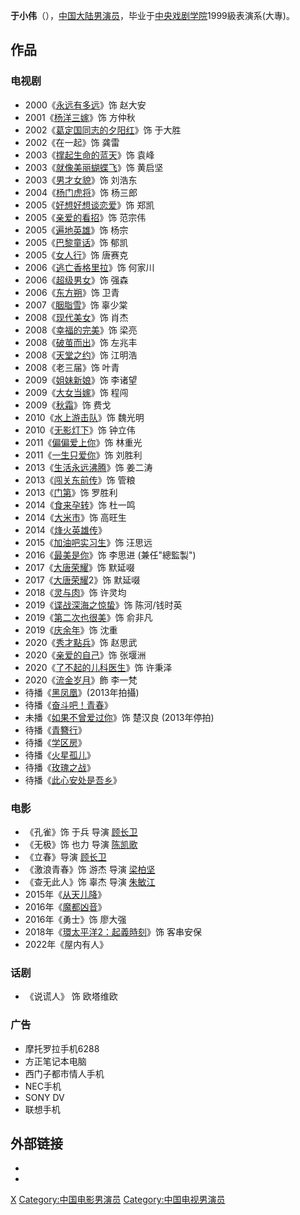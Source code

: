 {{noteTA
|reason=5
|T=zh:于小伟;zh-hans:于小伟;zh-hant:于小偉;zh-tw:于小偉;zh-hk:于小偉;zh-sg:于小伟;zh-mo:于小偉;
|1=zh:于小伟;zh-hans:于小伟;zh-hant:于小偉;zh-tw:于小偉;zh-hk:于小偉;zh-mo:于小偉;
|2=zh:于姓;zh-hans:于姓;zh-hant:于姓;zh-tw:于姓;zh-hk:于姓;zh-mo:于姓;
}}
{{藝人
|姓名 = 于小伟
|類型 = 男演員
|圖片 = <!--建議使用自由版權圖像-->
|圖片尺寸 = 
|圖片簡介 = 
|本名 = 
|外文名 = 
|外文 = 
|羅馬拼音 = Yu Xiaowei
|英文名 = 
|暱稱 = 
|其他藝名 = 
|國籍 = {{PRC}}
|民族 = 
|籍貫 = 
|出生日期 = {{birth date and age|1976|3|19}}
|出生地點 = {{CHN}}[[天津市|天津市]]
|逝世日期 = 
|逝世地點 = 
|職業 = 
|語言 = 
|教育程度 =  [[中央戏剧学院|中央戏剧学院]]表演系(大專)
|宗教信仰 = 
|配偶 = 
|兒女 = 
|父母 = 
|親屬 = 
|音樂類型 = 
|演奏樂器 = 
|出道地點 = 
|出道日期 = 
|出道作 = 
|代表作 = 
|著名角色 = 
|活躍年代 = 
|唱片公司 = 
|經紀公司 = 
|網站 = 
|相關團體 = 
|IMDb = 1870225
|現任成員 = 
|過往成員 = 
|獎項 = 
}}
'''于小伟'''（{{bd|1976年|3月19日|||Y于}}），[[中国大陆|中国大陆]][[男演员|男演员]]，毕业于[[中央戏剧学院|中央戏剧学院]]1999級表演系(大專)。
  
==作品==  
===电视剧===  
*2000《[[永远有多远|永远有多远]]》饰 赵大安
*2001《[[杨洋三嫁|杨洋三嫁]]》饰 方仲秋
*2002《[[葛定国同志的夕阳红|葛定国同志的夕阳红]]》饰 于大胜
*2002《在一起》饰 龚雷
*2003《[[撑起生命的蓝天|撑起生命的蓝天]]》饰 袁峰
*2003《[[就像美丽蝴蝶飞|就像美丽蝴蝶飞]]》饰 黄启坚
*2003《[[男才女貌|男才女貌]]》饰 刘浩东
*2004《[[杨门虎将|杨门虎将]]》饰 杨三郎
*2005《[[好想好想谈恋爱_(中国电视剧)|好想好想谈恋爱]]》饰 郑凯
*2005《[[亲爱的看招|亲爱的看招]]》饰 范宗伟
*2005《[[遍地英雄|遍地英雄]]》饰 杨宗
*2005《[[巴黎童话|巴黎童话]]》饰 郁凯
*2005《[[女人行|女人行]]》饰 唐赛克
*2006《[[逃亡香格里拉|逃亡香格里拉]]》饰 何家川
*2006《[[超级男女|超级男女]]》饰 强森
*2006《[[东方朔_(电视剧)|东方朔]]》饰 卫青
*2007《[[胭脂雪|胭脂雪]]》饰 辜少棠
*2008《[[现代美女|现代美女]]》饰 肖杰
*2008《[[幸福的完美|幸福的完美]]》饰 梁亮
*2008《[[破茧而出|破茧而出]]》饰 左兆丰
*2008《[[天堂之约|天堂之约]]》饰 江明浩
*2008《老三届》饰 叶青
*2009《[[姐妹新娘|姐妹新娘]]》饰 李诸望
*2009《[[大女当嫁|大女当嫁]]》饰 程闯
*2009《[[秋霜|秋霜]]》饰 费戈
*2010《[[水上游击队|水上游击队]]》饰 魏光明
*2010《[[无影灯下|无影灯下]]》饰 钟立伟
*2011《[[偏偏爱上你|偏偏爱上你]]》饰 林重光
*2011《[[一生只爱你|一生只爱你]]》饰 刘胜利
*2013《[[生活永远沸腾|生活永远沸腾]]》饰 姜二涛
*2013《[[闯关东前传|闯关东前传]]》饰 管粮
*2013《[[门第_(电视剧)|门第]]》饰 罗胜利
*2014《[[食来孕转|食来孕转]]》饰 杜一鸣
*2014《[[大米市|大米市]]》饰 高旺生
*2014《[[烽火英雄传|烽火英雄传]]》
*2015《[[加油吧实习生|加油吧实习生]]》饰 汪思远
*2016《[[最美是你|最美是你]]》饰 李思进 (兼任"總監製")
*2017《[[大唐荣耀|大唐荣耀]]》饰 默延啜
*2017《[[大唐荣耀|大唐荣耀]]2》饰 默延啜
*2018《[[灵与肉_(电视剧)|灵与肉]]》饰 许灵均
*2019《[[谍战深海之惊蛰|谍战深海之惊蛰]]》饰 陈河/钱时英
*2019《[[第二次也很美|第二次也很美]]》饰 俞非凡
*2019《[[庆余年|庆余年]]》饰 沈重
*2020《[[秀才點兵|秀才點兵]]》饰 赵思武
*2020《[[亲爱的自己|亲爱的自己]]》饰  张堰洲
*2020《[[了不起的儿科医生|了不起的儿科医生]]》饰 许秉泽
*2020《[[流金岁月_(中国大陆电视剧)|流金岁月]]》飾 李一梵
*待播《[[黑凤凰|黑凤凰]]》(2013年拍攝)
*待播《[[奋斗吧！青春|奋斗吧！青春]]》
*未播《[[如果不曾爱过你|如果不曾爱过你]]》饰 楚汉良 (2013年停拍)
*待播《[[青簪行|青簪行]]》
*待播《[[学区房|学区房]]》
*待播《[[火星孤儿|火星孤儿]]》
*待播《[[玫瑰之战|玫瑰之战]]》
*待播《[[此心安处是吾乡|此心安处是吾乡]]》

===电影===  
*《孔雀》饰 于兵 导演 [[顾长卫|顾长卫]] 
*《无极》饰 也力 导演 [[陈凯歌|陈凯歌]] 
*《立春》导演 [[顾长卫|顾长卫]]
*《激浪青春》饰 游杰 导演 [[梁柏坚|梁柏坚]]
*《查无此人》饰 辜杰 导演 [[朱敏江|朱敏江]]
*2015年《[[从天儿降|从天儿降]]》
*2016年《[[魔都凶音|魔都凶音]]》
*2016年《勇士》饰 廖大强
*2018年《[[環太平洋2：起義時刻|環太平洋2：起義時刻]]》饰 客串安保
*2022年《屋内有人》

===话剧===  
*《说谎人》 饰 欧塔维欧  

===广告=== 
*摩托罗拉手机6288  
*方正笔记本电脑  
*西门子都市情人手机  
*NEC手机  
*SONY DV  
*联想手机

==外部链接==
*{{Sinaweibo|yuxiaowei}}
*{{hkmdb name|26959}}

[[Category:于姓|X]]
[[Category:中国电影男演员|Category:中国电影男演员]]
[[Category:中国电视男演员|Category:中国电视男演员]]
